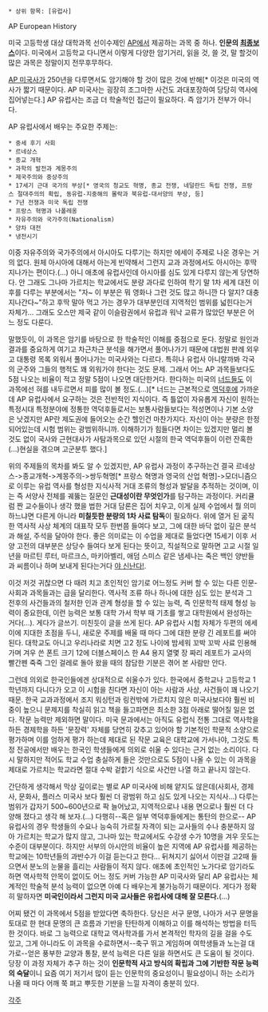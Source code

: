 * 상위 항목: [유럽사]

AP European History

미국 고등학생 대상 대학과목 선이수제인 [[AP]]에서 제공하는 과목 중 하나. '''인문의 [[최종보스]]'''이다. 미국에서 고등학교 다니면서 이렇게 다양한 암기거리, 읽을 것, 쓸 것, 말 할것이 많은 과목은 정말이지 전무후무하다.

[[AP 미국사]]가 250년을 다루면서도 암기해야 할 것이 많은 것에 반해[* 이것은 미국의 역사가 짧기 때문이다. AP 미국사는 굉장히 조그마한 사건도 과대포장하여 당당히 역사에 집어넣는다.] AP 유럽사는 조금 더 학술적인 접근이 필요하다. 즉 암기가 전부가 아니다. 

AP 유럽사에서 배우는 주요한 주제는:
 * 중세 후기 사회
 * 르네상스
 * 종교 개혁
 * 과학의 발전과 계몽주의
 * 제국주의와 중상주의
 * 17세기 근대 국가의 부상[* 영국의 청교도 혁명, 종교 전쟁, 네덜란드 독립 전쟁, 프랑스 절대주의의 확립, 동유럽-지중해의 몰락과 북유럽-대서양의 부상, 등]
 * 7년 전쟁과 미국 독립 전쟁
 * 프랑스 혁명과 나폴레옹
 * 자유주의와 국가주의(Nationalism)
 * 양차 대전
 * 냉전시기

이중 자유주의와 국가주의에서 아시아도 다루기는 하지만 에세이 주제로 나온 경우는 거의 없다. 원체 아시아에 대해서 아는게 빈약해서 그런지 교과 과정에서도 아시아는 후딱 지나가는 편이다.(...) 아니 애초에 유럽사인데 아시아를 심도 있게 다루지 않는게 당연하다. 안 그래도 그나마 가르치는 학교에서도 분량 과다로 인하여 학기 말 1차 세계 대전 이후를 다루는 부분에서는 "자~ 이 부분은 뭐 영화나 그런 것도 많고 하니깐 다 알지? 대충 지나간다~"하고 후딱 말아 먹고 가는 경우가 대부분인데 지역적인 범위를 넓힌다는거 자체가... 그래도 오스만 제국 같이 이슬람권에서 유럽과 워낙 교류가 많았던 부분은 어느 정도 다룬다. 

말했듯이, 이 과목은 암기를 바탕으로 한 학술적인 이해를 중점으로 둔다. 정말로 원인과 결과를 중요하게 여기고 차근차근 분석을 해가면서 풀어나가기 때문에 대법원 판례 외우고 대통령 목록 외워서 풀어나가는 미국사와는 다르다. 특히나 유럽사 아니랄까봐 각국의 군주와 그들의 행적도 꽤 외워가야 한다는 것도 문제. 그래서 어느 AP 과목들보다도 5점 나오는 비율이 적고 정말 5점이 나오면 대단한거다. 한다하는 미국의 [[너드]]들도 이 과목에선 혀를 내두르면서 피를 많이 볼 정도.(...)[* 너드는 근본적으로 [[역덕후]]에 가까운데 AP 유럽사에서 요구하는 것은 전반적인 지식이다. 즉 틀없이 자유롭게 자신이 원하는 특정시대 특정분야에 정통한 역덕후들로서는 보통사람들보다는 적성면이나 기본 소양은 낫겠지만 AP란 제도권에 들어오는 순간 헬인건 마찬가지다. 자신이 아는 분량은 한정되어있는데 시험 범위는 광범위하니까. 이해하기가 힘들다면 차이는 있겠지만 멀리 볼 것도 없이 국사와 근현대사가 사탐과목으로 있던 시절의 한국 역덕후들이 이런 잔혹한(...)현실을 겪으며 고군분투 했다.]

위의 주제들의 목차를 봐도 알 수 있겠지만, AP 유럽사 과정이 추구하는건 결국 르네상스->종교개혁->계몽주의->쌍두혁명[* 프랑스 혁명과 영국의 산업 혁명]->모더니즘으로 이루는 유럽 역사를 형성한 지식사적 거대 조류의 형성과 발달을 추적하는 것이며, 이는 즉 서양사 전체를 궤뚫는 질문인 '''근대성이란 무엇인가'''를 탐구하는 과정이다. 커리큘럼 짠 교수들이나 생각 했을 법한 거대 담론은 집어 치우고, 이게 실제 수업에서 뭘 의미하느냐면 다른게 아니라 '''미칠듯한 분량의 1차 사료 탐독'''이 필요하다. 위에 열거 된 굶직한 역사적 사상 체계의 대표작 모두 한번쯤 들여다 보고, 그에 대한 바닥 없이 깊은 분석과 해설, 주석을 달아야 한다. 좋은 의미로는 이 수업을 제대로 들었다면 15세기 이후 서양 고전의 대부분은 상당수 들여다 보게 된다는 뜻이고, 직설적으로 말하면 고교 시절 일년을 마르틴 루터, 마르크스, 마키아벨리, 애덤 스미스 같은 냄세나는 죽은 백인 양반들과 씨름이나 하며 보내게 된다는거다 [[야 신난다!]]. 

이것 저것 귀찮으면 다 때려 치고 초인적인 암기로 어느정도 커버 할 수 있는 다른 인문-사회과 과목들과는 급을 달리한다. 역사적 조류 하나 하나에 대한 심도 있는 분석과 그 전후의 사건들과의 철저한 인과 관계 형성을 할 수 있는 능력, 즉 인문학적 태제 형성 능력이 중요한데, 이런 능력은 보통 대학 가서 학부 때 기초를 쌓고 대학원에서 완성하는 거다(...). 게다가 글쓰기. 미친듯이 글을 쓰게 된다. AP 유럽사 시험 자체가 두편의 에세이에 지대한 초점을 두니, 새로운 주제를 배울 때 마다 그에 대한 분량 긴 레포트를 써야 된다. 대학교도 아니고 우리나라로 치면 고2 정도 나이에 밤세워 꼬박 꼬박 사료 인용해 가며 겨우 쓴 폰트 크기 12에 더블스페이스 한 A4 용지 열몇 장 짜리 레포트가 교사의 빨간펜 죽죽 그인 걸레로 돌아 왔을 때의 참담한 기분은 겪어 본 사람만 안다.

그런데 의외로 한국인들에겐 상대적으로 쉬울수가 있다. 한국에서 중학교나 고등학교 1학년까지 다니다가 오고 이 시험을 친다면 자신이 아는 사람과 사상, 사건들이 꽤 나오기 때문. 한국 교과과정에서 조지 워싱턴과 링컨밖에 가르치지 않은 미국사보다야 훨씬 비중이 높으니 문제지를 착실히 읽고 책을 들고파면은 최소한 3점 아래로 떨어질 일은 없다. 작문 능력만 제외하면 말이다. 미국 문과에서는 아직도 유럽식 전통 그대로 역사학을 하든 경제학을 하든 '문장력' 자체를 당연히 갖추고 있어야 할 기본적인 학문적 소양으로 평가하며 이를 엄하게 평가 하는데 제대로 된 작문 교육은 대학교에 가서나야, 그것도 특정 전공에서만 배우는 한국인 학생들에게 의외로 쉬울 수 있다는 근거 없는 소리이다. 다시 말하지만 적어도 학교 수업 충실하게 들은 것만으로도 5점이 나올 수 있는 이 과목을 제대로 가르치는 학교라면 절대 수박 겉핡기 식으로 사건만 나열 하고 끝나지 않는다.  

간단하게 생각해서 막상 깊이로는 별로 AP 미국사에 비해 얕지도 않은데(사회사, 경제사, 문화사, 플러스 미국사 보다 훨씬 더 광범위 하고 심도 있게 나오는 지식사...) 다루는 범위가 갑자기 500~600년으로 팍 늘어났고, 지역적으로나 내용 면으로나 훨씬 더 다양해 졌다고 생각 해 보자.(...) 다행히--혹은 일부 역덕후들에게는 통탄의 한으로-- AP 유럽사의 경우 학생들의 수요나 능숙히 가르칠 자격이 되는 교사들의 수나 충분하지 않아 가르치는 학교가 많지 않고, 그나마 있는 학교에서도 수강생 수가 10명을 겨우 웃도는 수준이 대부분이다. 하지만 서부의 아시안의 비율이 높은 지역에 AP 유럽사를 제공하는 학교에는 10학년들의 과반수가 이걸 듣는다고 한다... 뒤쳐지기 싫어서 이딴걸 고2때 들으면서 분노의 눈물을 흘리는 사람들이 적지 않다. 애초에 초인적인 노가다로 암기라도 하면 역사학적 안목이 없이도 어느 정도 커버 가능한 AP 미국사와 달리 AP 유럽사는 체계적인 학술적 분석 능력이 없으면 아예 다 배우는게 불가능하기 때문이다. 게다가 정확히 말하자면 '''미국인이라서 그런지 미국 교사들은 유럽사에 대해 잘 모른다.'''(...)

어찌 됐건 이 과목에서 5점을 받았다면 축하한다. 당신은 서구 문명, 나아가 서구 문명을 토대로 한 현대 문명의 큰 흐름과 기반을 탄탄하게 이해하고 이를 해석하는 방법을 터득한 것이다. 바로 그 능력으로 대학교 역사학과를 가서 본격적인 학자의 길을 걸을 수도 있고, 그게 아니라도 이 과목을 수료하면서--축구 뛰고 게임하며 여학생들과 노는걸 대가로--얻은 풍부한 교양과 통찰, 분석 능력은 다른 일을 하면서도 큰 도움이 될 것이다. 당장 이 과정 자체가 추구 하는 것이 '''인문학적 사고 방식의 확립과 그에 기반한 작문 능력의 숙달'''이니 요즘 여기 저기서 많이 듣는 인문학의 중요성이니 필요성이니 하는 소리가 나올 때 마다 어깨 쭉 펴고 뿌듯한 기분을 느낄 자격이 충분히 있다. 

[[각주]]
